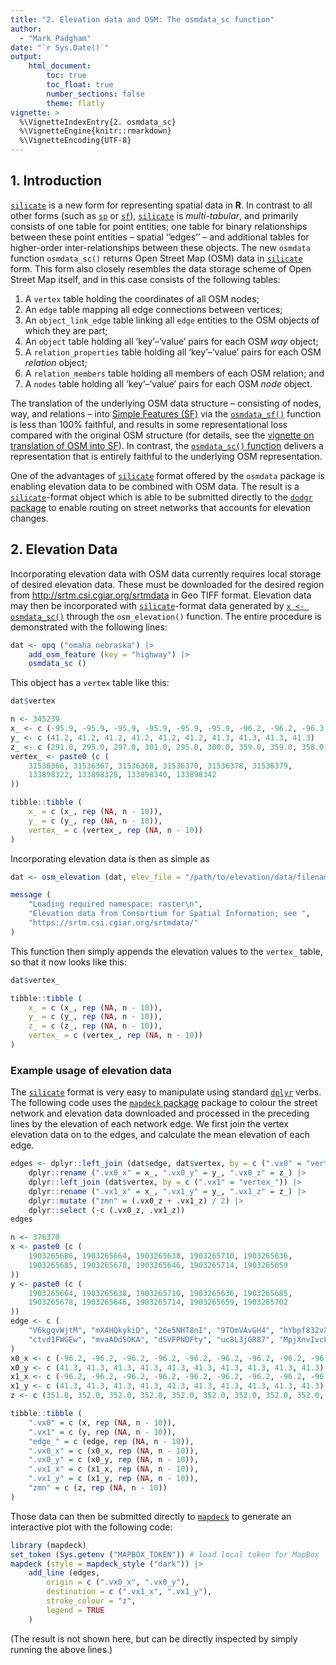 ```yaml
---
title: "2. Elevation data and OSM: The osmdata_sc function"
author: 
  - "Mark Padgham"
date: "`r Sys.Date()`"
output: 
    html_document:
        toc: true
        toc_float: true
        number_sections: false
        theme: flatly
vignette: >
  %\VignetteIndexEntry{2. osmdata_sc}
  %\VignetteEngine{knitr::rmarkdown}
  %\VignetteEncoding{UTF-8}
---
```


## 1. Introduction


[`silicate`](https://github.com/hypertidy/silicate) is a new
form for representing spatial data in **R**. In contrast to all
other forms (such as [`sp`](https://cran.r-project.org/package=sp) or
[`sf`](https://cran.r-project.org/package=sf)),
[`silicate`](https://github.com/hypertidy/silicate) is *multi-tabular*, and
primarily consists of one table for point entities; one table for binary
relationships between these point entities -- spatial ''edges'' -- and
additional tables for higher-order inter-relationships between these objects.
The new `osmdata` function `osmdata_sc()` returns Open Street Map (OSM) data in
[`silicate`](https://github.com/hypertidy/silicate) form. This form also closely
resembles the data storage scheme of Open Street Map itself, and in this case
consists of the following tables:

1. A `vertex` table holding the coordinates of all OSM nodes;
2. An `edge` table mapping all edge connections between vertices;
3. An `object_link_edge` table linking all `edge` entities to the OSM objects of
   which they are part;
4. An `object` table holding all 'key'--'value' pairs for each OSM *way* object;
5. A `relation_properties` table holding all 'key'--'value' pairs for each OSM
   *relation* object;
6. A `relation_members` table holding all members of each OSM relation; and
7. A `nodes` table holding all 'key'--'value' pairs for each OSM *node* object.

The translation of the underlying OSM data structure -- consisting of nodes,
way, and relations -- into 
[Simple Features (SF)](https://www.ogc.org/standards/sfa/) via the
[`osmdata_sf()`](https://docs.ropensci.org/osmdata/reference/osmdata_sf.html)
function is less than 100% faithful, and results in some representational loss
compared with the original OSM structure (for details, see the [vignette on
translation of OSM into
SF](https://docs.ropensci.org/osmdata/articles/osm-sf-translation.html)). In
contrast, the [`osmdata_sc()`
function](https://docs.ropensci.org/osmdata/reference/osmdata_sc.html) delivers
a representation that is entirely faithful to the underlying OSM representation.

One of the advantages of [`silicate`](https://github.com/hypertidy/silicate)
format offered by the `osmdata` package is enabling elevation data to be
combined with OSM data. The result is
a [`silicate`](https://github.com/hypertidy/silicate)-format object which is
able to be submitted directly to the [`dodgr`
package](https://github.com/UrbanAnalyst/dodgr) to enable routing on street
networks that accounts for elevation changes.


## 2. Elevation Data

Incorporating elevation data with OSM data currently requires local storage of
desired elevation data. These must be downloaded for the desired region from 
[http://srtm.csi.cgiar.org/srtmdata](https://srtm.csi.cgiar.org/srtmdata/) in Geo
TIFF format. Elevation data may then be incorporated with 
[`silicate`](https://github.com/hypertidy/silicate)-format data generated by 
[`x <- osmdata_sc()`](https://docs.ropensci.org/osmdata/reference/osmdata_sc.html) 
through the `osm_elevation()` function. The entire procedure is demonstrated
with the following lines:
```r
dat <- opq ("omaha nebraska") |>
    add_osm_feature (key = "highway") |>
    osmdata_sc ()
```
This object has a `vertex` table like this:
```r
dat$vertex
```
```r
n <- 345239
x_ <- c (-95.9, -95.9, -95.9, -95.9, -95.9, -95.9, -96.2, -96.2, -96.3, -96.3)
y_ <- c (41.2, 41.2, 41.2, 41.2, 41.2, 41.2, 41.3, 41.3, 41.3, 41.3)
z_ <- c (291.0, 295.0, 297.0, 301.0, 295.0, 300.0, 359.0, 359.0, 358.0, 358.0)
vertex_ <- paste0 (c (
    31536366, 31536367, 31536368, 31536370, 31536378, 31536379,
    133898322, 133898328, 133898340, 133898342
))

tibble::tibble (
    x_ = c (x_, rep (NA, n - 10)),
    y_ = c (y_, rep (NA, n - 10)),
    vertex_ = c (vertex_, rep (NA, n - 10))
)
```

Incorporating elevation data is then as simple as
```r
dat <- osm_elevation (dat, elev_file = "/path/to/elevation/data/filename.tiff")
```
```r
message (
    "Loading required namespace: raster\n",
    "Elevation data from Consortium for Spatial Information; see ",
    "https://srtm.csi.cgiar.org/srtmdata/"
)
```
This function then simply appends the elevation values to the `vertex_` table,
so that it now looks like this:
```r
dat$vertex_
```
```r
tibble::tibble (
    x_ = c (x_, rep (NA, n - 10)),
    y_ = c (y_, rep (NA, n - 10)),
    z_ = c (z_, rep (NA, n - 10)),
    vertex_ = c (vertex_, rep (NA, n - 10))
)
```

### Example usage of elevation data

The [`silicate`](https://github.com/hypertidy/silicate) format is very easy to
manipulate using standard [`dplyr`](https://dplyr.tidyverse.org) verbs. The
following code uses the [`mapdeck`
package](https://github.com/SymbolixAU/mapdeck) package to colour the street
network and elevation data downloaded and processed in the preceding lines by
the elevation of each network edge. We first join the vertex elevation data on
to the edges, and calculate the mean elevation of each edge.

```r
edges <- dplyr::left_join (dat$edge, dat$vertex, by = c (".vx0" = "vertex_")) |>
    dplyr::rename (".vx0_x" = x_, ".vx0_y" = y_, ".vx0_z" = z_) |>
    dplyr::left_join (dat$vertex, by = c (".vx1" = "vertex_")) |>
    dplyr::rename (".vx1_x" = x_, ".vx1_y" = y_, ".vx1_z" = z_) |>
    dplyr::mutate ("zmn" = (.vx0_z + .vx1_z) / 2) |>
    dplyr::select (-c (.vx0_z, .vx1_z))
edges
```
```r
n <- 376370
x <- paste0 (c (
    1903265686, 1903265664, 1903265638, 1903265710, 1903265636,
    1903265685, 1903265678, 1903265646, 1903265714, 1903265659
))
y <- paste0 (c (
    1903265664, 1903265638, 1903265710, 1903265636, 1903265685,
    1903265678, 1903265646, 1903265714, 1903265659, 1903265702
))
edge <- c (
    "V6kgqvWjtM", "mX4HQkykiD", "26e5NHT8nI", "9TOmVAvGH4", "hYbpf832vX",
    "ctvd1FWGEw", "mvaAOdSOKA", "dSVFPNDFty", "uc8L3jGR87", "MpjXnvIvcF"
)
x0_x <- c (-96.2, -96.2, -96.2, -96.2, -96.2, -96.2, -96.2, -96.2, -96.2, -96.2)
x0_y <- c (41.3, 41.3, 41.3, 41.3, 41.3, 41.3, 41.3, 41.3, 41.3, 41.3)
x1_x <- c (-96.2, -96.2, -96.2, -96.2, -96.2, -96.2, -96.2, -96.2, -96.2, -96.2)
x1_y <- c (41.3, 41.3, 41.3, 41.3, 41.3, 41.3, 41.3, 41.3, 41.3, 41.3)
z <- c (351.0, 352.0, 352.0, 352.0, 352.0, 352.0, 352.0, 352.0, 352.0, 352.0)

tibble::tibble (
    ".vx0" = c (x, rep (NA, n - 10)),
    ".vx1" = c (y, rep (NA, n - 10)),
    "edge_" = c (edge, rep (NA, n - 10)),
    ".vx0_x" = c (x0_x, rep (NA, n - 10)),
    ".vx0_y" = c (x0_y, rep (NA, n - 10)),
    ".vx1_x" = c (x1_x, rep (NA, n - 10)),
    ".vx1_y" = c (x1_y, rep (NA, n - 10)),
    "zmn" = c (z, rep (NA, n - 10))
)
```

Those data can then be submitted directly to
[`mapdeck`](https://github.com/SymbolixAU/mapdeck) to generate an interactive
plot with the following code:
```r
library (mapdeck)
set_token (Sys.getenv ("MAPBOX_TOKEN")) # load local token for MapBox
mapdeck (style = mapdeck_style ("dark")) |>
    add_line (edges,
        origin = c (".vx0_x", ".vx0_y"),
        destination = c (".vx1_x", ".vx1_y"),
        stroke_colour = "z",
        legend = TRUE
    )
```
(The result is not shown here, but can be directly inspected by simply running
the above lines.)
